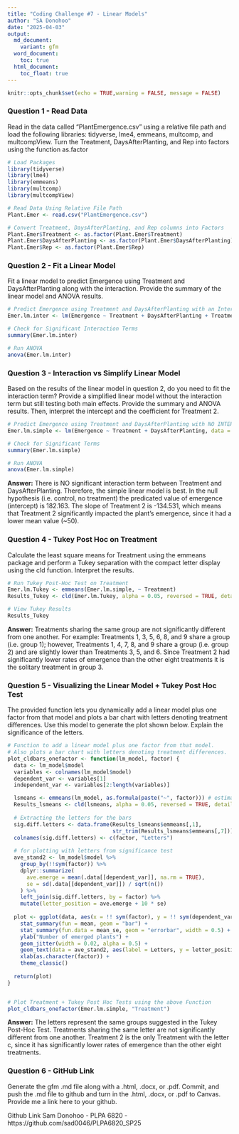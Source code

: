 ```yaml
---
title: "Coding Challenge #7 - Linear Models"
author: "SA Donohoo"
date: "2025-04-03"
output:
  md_document:
    variant: gfm
  word_document:
    toc: true
  html_document:
    toc_float: true
---
```


```r
knitr::opts_chunk$set(echo = TRUE,warning = FALSE, message = FALSE)
```

### Question 1 - Read Data
Read in the data called “PlantEmergence.csv” using a relative file path and load the following libraries: tidyverse, lme4, emmeans, multcomp, and multcompView. Turn the Treatment, DaysAfterPlanting, and Rep into factors using the function as.factor
```r
# Load Packages
library(tidyverse)
library(lme4)
library(emmeans)
library(multcomp)
library(multcompView)

# Read Data Using Relative File Path
Plant.Emer <- read.csv("PlantEmergence.csv")

# Convert Treatment, DaysAfterPlanting, and Rep columns into Factors
Plant.Emer$Treatment <- as.factor(Plant.Emer$Treatment)
Plant.Emer$DaysAfterPlanting <- as.factor(Plant.Emer$DaysAfterPlanting)
Plant.Emer$Rep <- as.factor(Plant.Emer$Rep)
```

### Question 2 - Fit a Linear Model
Fit a linear model to predict Emergence using Treatment and DaysAfterPlanting along with the interaction. Provide the summary of the linear model and ANOVA results. 
```r
# Predict Emergence using Treatment and DaysAfterPlanting with an Interaction
Emer.lm.inter <- lm(Emergence ~ Treatment + DaysAfterPlanting + Treatment:DaysAfterPlanting, data = Plant.Emer)

# Check for Significant Interaction Terms
summary(Emer.lm.inter)

# Run ANOVA
anova(Emer.lm.inter)
```

### Question 3 - Interaction vs Simplify Linear Model
Based on the results of the linear model in question 2, do you need to fit the interaction term? Provide a simplified linear model without the interaction term but still testing both main effects. Provide the summary and ANOVA results. Then, interpret the intercept and the coefficient for Treatment 2.
```r
# Predict Emergence using Treatment and DaysAfterPlanting with NO INTERACTION
Emer.lm.simple <- lm(Emergence ~ Treatment + DaysAfterPlanting, data = Plant.Emer)

# Check for Significant Terms
summary(Emer.lm.simple)

# Run ANOVA
anova(Emer.lm.simple)
```

**Answer:** There is NO significant interaction term between Treatment and DaysAfterPlanting. Therefore, the simple linear model is best. In the null hypothesis (i.e. control, no treatment) the predicated value of emergence (intercept) is 182.163. The slope of Treatment 2 is -134.531, which means that Treatment 2 significantly impacted the plant's emergence, since it had a lower mean value (~50).

### Question 4 - Tukey Post Hoc on Treatment
Calculate the least square means for Treatment using the emmeans package and perform a Tukey separation with the compact letter display using the cld function. Interpret the results.
```r
# Run Tukey Post-Hoc Test on Treatment
Emer.lm.Tukey <- emmeans(Emer.lm.simple, ~ Treatment) 
Results_Tukey <- cld(Emer.lm.Tukey, alpha = 0.05, reversed = TRUE, details = TRUE)

# View Tukey Results
Results_Tukey
```

**Answer:** Treatments sharing the same group are not significantly different from one another. For example: Treatments 1, 3, 5, 6, 8, and 9 share a group (i.e. group 1); however, Treatments 1, 4, 7, 8, and 9 share a group (i.e. group 2) and are slightly lower than Treatments 3, 5, and 6. Since Treatment 2 had significantly lower rates of emergence than the other eight treatments it is the solitary treatment in group 3.

### Question 5 - Visualizing the Linear Model + Tukey Post Hoc Test
The provided function lets you dynamically add a linear model plus one factor from that model and plots a bar chart with letters denoting treatment differences. Use this model to generate the plot shown below. Explain the significance of the letters. 
```r
# Function to add a linear model plus one factor from that model.
# Also plots a bar chart with letters denoting treatment differences.
plot_cldbars_onefactor <- function(lm_model, factor) {
  data <- lm_model$model
  variables <- colnames(lm_model$model)
  dependent_var <- variables[1]
  independent_var <- variables[2:length(variables)]

  lsmeans <- emmeans(lm_model, as.formula(paste("~", factor))) # estimate lsmeans 
  Results_lsmeans <- cld(lsmeans, alpha = 0.05, reversed = TRUE, details = TRUE, Letters = letters) # contrast with Tukey adjustment by default.
  
  # Extracting the letters for the bars
  sig.diff.letters <- data.frame(Results_lsmeans$emmeans[,1], 
                                 str_trim(Results_lsmeans$emmeans[,7]))
  colnames(sig.diff.letters) <- c(factor, "Letters")
  
  # for plotting with letters from significance test
  ave_stand2 <- lm_model$model %>%
    group_by(!!sym(factor)) %>%
    dplyr::summarize(
      ave.emerge = mean(.data[[dependent_var]], na.rm = TRUE),
      se = sd(.data[[dependent_var]]) / sqrt(n())
    ) %>%
    left_join(sig.diff.letters, by = factor) %>%
    mutate(letter_position = ave.emerge + 10 * se)
  
  plot <- ggplot(data, aes(x = !! sym(factor), y = !! sym(dependent_var))) + 
    stat_summary(fun = mean, geom = "bar") +
    stat_summary(fun.data = mean_se, geom = "errorbar", width = 0.5) +
    ylab("Number of emerged plants") + 
    geom_jitter(width = 0.02, alpha = 0.5) +
    geom_text(data = ave_stand2, aes(label = Letters, y = letter_position), size = 5) +
    xlab(as.character(factor)) +
    theme_classic()
  
  return(plot)
}


# Plot Treatment + Tukey Post Hoc Tests using the above Function
plot_cldbars_onefactor(Emer.lm.simple, "Treatment")
```

**Answer:** The letters represent the same groups suggested in the Tukey Post-Hoc Test. Treatments sharing the same letter are not significantly different from one another. Treatment 2 is the only Treatment with the letter c, since it has significantly lower rates of emergence than the other eight treatments.

### Question 6 - GitHub Link
Generate the gfm .md file along with a .html, .docx, or .pdf. Commit, and push the .md file to github and turn in the .html, .docx, or .pdf to Canvas. Provide me a link here to your github.

Github Link Sam Donohoo - PLPA 6820 - https://github.com/sad0046/PLPA6820_SP25